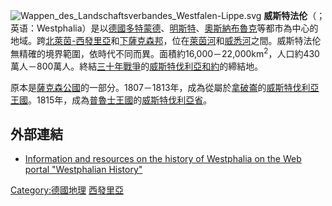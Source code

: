 {{noteTA
| T = zh-hk:西法倫; zh-hans:威斯特法伦; zh-hant:西發里亞; zh-tw:西發利亞;
| 1 = zh-hk:西法倫; zh-hans:威斯特法伦; zh-hant:西發里亞; zh-tw:西發利亞;
}}
{{For|其他与威斯特伐利亚名称近似的条目|威斯特伐利亚 (消歧义)}}
[[File:Wappen_des_Landschaftsverbandes_Westfalen-Lippe.svg|thumb]]
'''威斯特法伦'''（{{lang-de|Westfalen}}；英语：Westphalia）是以[[德國|德國]][[多特蒙德|多特蒙德]]、[[明斯特|明斯特]]、[[奧斯納布魯克|奧斯納布魯克]]等都市為中心的地域。跨[[北萊茵-西發里亞|北萊茵-西發里亞]]和[[下薩克森邦|下薩克森邦]]，位在[[萊茵河|萊茵河]]和[[威悉河|威悉河]]之間。威斯特法伦無精確的境界範圍，依時代不同而異。面積約16,000－22,000km<sup>2</sup>，人口約430萬人－800萬人。終結[[三十年戰爭|三十年戰爭]]的[[威斯特伐利亞和約|威斯特伐利亞和約]]的締結地。

原本是[[薩克森公國|薩克森公國]]的一部分。1807－1813年，成為從屬於[[拿破崙|拿破崙]]的[[威斯特伐利亞王國|威斯特伐利亞王國]]。1815年，成為[[普魯士王國|普魯士王國]]的[[威斯特伐利亞省|威斯特伐利亞省]]。

==外部連結==
*[http://www.westfaelische-geschichte.de Information and resources on the history of Westphalia on the Web portal "Westphalian History"] {{Wayback|url=http://www.westfaelische-geschichte.de/ |date=20021122211919 }}

{{DEFAULTSORT:Westfalen}}
[[Category:德國地理|Category:德國地理]]
[[Category:西發里亞|]]